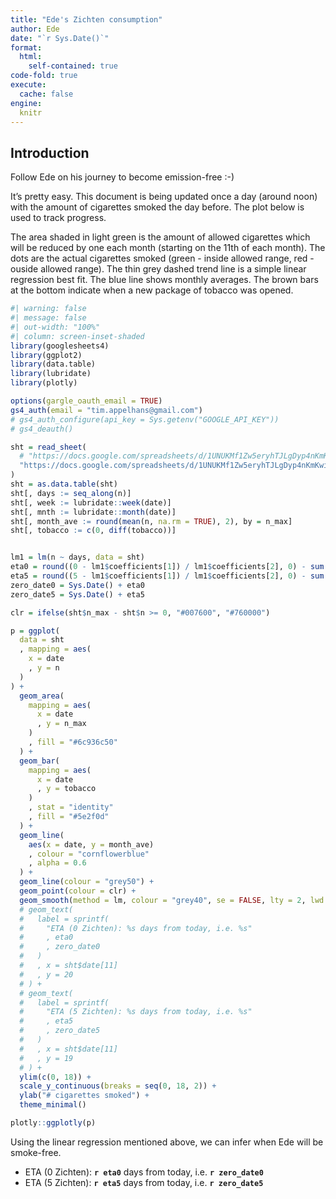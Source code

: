 ```yaml
---
title: "Ede's Zichten consumption"
author: Ede
date: "`r Sys.Date()`"
format: 
  html:
    self-contained: true
code-fold: true
execute:
  cache: false
engine: 
  knitr
---
```


::: column-page

## Introduction

Follow Ede on his journey to become emission-free :-)

It's pretty easy. This document is being updated once a day (around noon) with the amount of cigarettes smoked the day before. The plot below is used to track progress. 

The area shaded in light green is the amount of allowed cigarettes which will be reduced by one each month (starting on the 11th of each month). The dots are the actual cigarettes smoked (green - inside allowed range, red - ouside allowed range). The thin grey dashed trend line is a simple linear regression best fit. The blue line shows monthly averages. The brown bars at the bottom indicate when a new package of tobacco was opened.


```r
#| warning: false
#| message: false
#| out-width: "100%"
#| column: screen-inset-shaded
library(googlesheets4)
library(ggplot2)
library(data.table)
library(lubridate)
library(plotly)

options(gargle_oauth_email = TRUE)
gs4_auth(email = "tim.appelhans@gmail.com")
# gs4_auth_configure(api_key = Sys.getenv("GOOGLE_API_KEY"))
# gs4_deauth()

sht = read_sheet(
  # "https://docs.google.com/spreadsheets/d/1UNUKMf1Zw5eryhTJLgDyp4nKmKwi_Udg_dik56dpWIA/edit#gid=0"
  "https://docs.google.com/spreadsheets/d/1UNUKMf1Zw5eryhTJLgDyp4nKmKwi_Udg_dik56dpWIA/edit?usp=sharing"
)
sht = as.data.table(sht)
sht[, days := seq_along(n)]
sht[, week := lubridate::week(date)]
sht[, mnth := lubridate::month(date)]
sht[, month_ave := round(mean(n, na.rm = TRUE), 2), by = n_max]
sht[, tobacco := c(0, diff(tobacco))]


lm1 = lm(n ~ days, data = sht)
eta0 = round((0 - lm1$coefficients[1]) / lm1$coefficients[2], 0) - sum(!is.na(sht$n))
eta5 = round((5 - lm1$coefficients[1]) / lm1$coefficients[2], 0) - sum(!is.na(sht$n))
zero_date0 = Sys.Date() + eta0
zero_date5 = Sys.Date() + eta5

clr = ifelse(sht$n_max - sht$n >= 0, "#007600", "#760000")

p = ggplot(
  data = sht
  , mapping = aes(
    x = date
    , y = n
  )
) + 
  geom_area(
    mapping = aes(
      x = date
      , y = n_max
    )
    , fill = "#6c936c50"
  ) +
  geom_bar(
    mapping = aes(
      x = date
      , y = tobacco
    )
    , stat = "identity"
    , fill = "#5e2f0d"
  ) +
  geom_line(
    aes(x = date, y = month_ave)
    , colour = "cornflowerblue"
    , alpha = 0.6
  ) +
  geom_line(colour = "grey50") +
  geom_point(colour = clr) +
  geom_smooth(method = lm, colour = "grey40", se = FALSE, lty = 2, lwd = 0.5) +
  # geom_text(
  #   label = sprintf(
  #     "ETA (0 Zichten): %s days from today, i.e. %s"
  #     , eta0
  #     , zero_date0
  #   )
  #   , x = sht$date[11]
  #   , y = 20
  # ) +
  # geom_text(
  #   label = sprintf(
  #     "ETA (5 Zichten): %s days from today, i.e. %s"
  #     , eta5
  #     , zero_date5
  #   )
  #   , x = sht$date[11]
  #   , y = 19
  # ) +
  ylim(c(0, 18)) +
  scale_y_continuous(breaks = seq(0, 18, 2)) +
  ylab("# cigarettes smoked") +
  theme_minimal()

plotly::ggplotly(p)
```


Using the linear regression mentioned above, we can infer when Ede will be smoke-free. 

* ETA (0 Zichten): **`r eta0`** days from today, i.e. **`r zero_date0`**
* ETA (5 Zichten): **`r eta5`** days from today, i.e. **`r zero_date5`**


:::